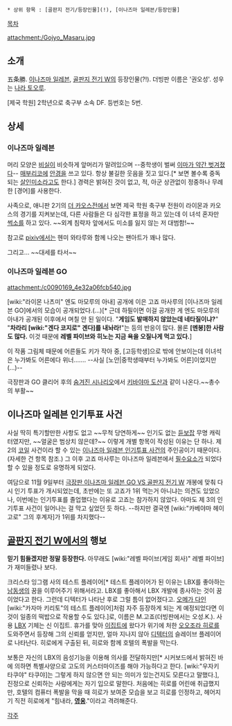  * 상위 항목 : [골판지 전기/등장인물](!), [이나즈마 일레븐/등장인물]

[[목차]]

attachment:/Gojyo_Masaru.jpg

== 소개 ==
五条勝. [[이나즈마 일레븐]], [[골판지 전기 W]]의 등장인물(?!). 더빙판 이름은 '권오성'. 성우는 [[나라 토오루]].

[제국 학원] 2학년으로 축구부 소속 DF. 등번호는 5번.

== 상세 ==
=== 이나즈마 일레븐 ===
머리 모양은 [[비실이]] 비슷하게 앞머리가 말려있으며 --중학생이 벌써 [[탈모|이마가 약간 벗겨졌다]]-- [[매부리코]]에 [[안경]]을 쓰고 있다. 항상 불길한 웃음을 짓고 있다.[* 보면 볼수록 중독되는 [[살인미소]]라고도 한다.] 경력은 밝혀진 것이 없고, 적, 아군 상관없이 정중하나 무례한 [경어]를 사용한다.

사족으로, 애니판 2기의 [[더 카오스]]전에서 보면 제국 학원 축구부 전원이 라이몬과 카오스의 경기를 지켜보는데, 다른 사람들은 다 심각한 표정을 하고 있는데 이 녀석 혼자만 [[썩소]]를 하고 있다. ~~외계 침략자 앞에서도 미소를 잃지 않는 저 대범함!~~

참고로 [[pixiv]]에서는 헨미 와타루와 함께 나오는 팬아트가 꽤나 많다.

그리고… ~~대세를 타서~~

=== 이나즈마 일레븐 GO ===
attachment:/c0090169_4e32a06fcb540.jpg

[wiki:"라이몬 나츠미" 엔도 마모루의 아내] 공개에 이은 고죠 마사루의 [이나즈마 일레븐 GO]에서의 모습이 공개되었다.(…)[* 근데 하필이면 이걸 공개한 게 엔도 마모루의 아내가 공개된 이후에서 며칠 안 된 일이다. "'''게임도 발매하지 않았는데 네타질이냐?'''" "'''차라리 [wiki:"겐다 코지로" 겐다]를 내놔라!'''"는 등의 반응이 많다. 몰론 '''[멘붕]한 사람도 많다.''' 이것 때문에 '''레벨 파이브와 히노는 지금 욕을 오질나게 먹고 있다.''']

이 작품 그림체 때문에 어른들도 키가 작아 중, [고등학생]으로 밖에 안보이는데 이녀석은 누가봐도 어른에다 위너……. --사실 [노안|중학생때부터 누가봐도 어른]이었지만(...)--

극장판과 GO 클리어 후의 [http://www.youtube.com/user/mt1135?feature=watch#p/u/49/oOcp4-c8PaM 숨겨진 시나리오]에서 [[키바야마 도산]]과 같이 나온다.~~총수의 부활~~

== 이나즈마 일레븐 인기투표 사건 ==
사실 딱히 특기할만한 사항도 없고 ~~무척 당연하게~~ 인기도 없는 [[듣보잡]] 무명 캐릭터였지만, ~~얼굴은 범상치 않은데?~~ 이렇게 개별 항목이 작성된 이유는 단 하나. 제 2의 [[코일]] 사건이라 할 수 있는 [[이나즈마 일레븐 인기투표 사건]]의 주인공이기 때문이다. (자세한 건 항목 참조.) 그 이후 고죠 마사루는 이나즈마 일레븐에서 [[필수요소]]가 되었다 할 수 있을 정도로 유명하게 되었다.

여담으로 11월 9일부터 [[극장판 이나즈마 일레븐 GO VS 골판지 전기 W]] 개봉에 맞춰 다시 인기 투표가 개시되었는데, 초반에는 또 고죠가 1위 먹는거 아니냐는 의견도 있었으나, 이번에는 인기투표를 졸업했다는 이유로 고죠는 참가하지 않았다. 아마도 제 3의 인기투표 사건이 일어나는 걸 막고 싶었던 듯 하다. --하지만 결국엔 [wiki:"카베야마 헤이고로" 그의 후계자]가 1위를 차지했다--

== [[골판지 전기 W]]에서의 행보 ==
'''믿기 힘들겠지만 정말 등장한다.''' 아무래도 [wiki:"레벨 파이브(게임 회사)" 레벨 파이브]가 재미들렸나 보다.

크리스타 잉그램 사의 테스트 플레이어[* 테스트 플레이어가 된 이유는 LBX를 좋아하는 [[남동생]]의 꿈을 이루어주기 위해서라고. LBX를 좋아해서 LBX 개발에 종사하는 것이 꿈이었다고 한다. 그런데 디텍터가 나타난 후로 그럴 틈이 없어졌다고. [[오메가 다인]][wiki:"카자마 키리토"의 테스트 플레이어]처럼 자주 등장하게 되는 게 예정되었다면 이것이 일종의 떡밥으로 작용할 수도 있다.]로, 이름은 M.고죠(더빙판에서는 오성.K.). 사용 [[LBX]] 기체는 신 이집트. 휴가를 맞아 [[이집트]]에 왔다가 위기에 처한 [[오오조라 히로]]를 도와주면서 등장해 그의 신뢰를 얻지만, 얼마 지나지 않아 [[디텍터]]의 슬레이브 플레이어로 나타난다. 히로에게 구출된 뒤, 히로와 함께 호텔의 폭발을 막는다.

보통은 자신의 LBX의 음성기능을 이용해 의사를 전달하지만[* 시커보드에서 밝혀진 바에 의하면 특별사양으로 고도의 커스터마이즈를 해야 가능하다고 한다. [wiki:"우자키 타쿠야" 타쿠야]는 그렇게 하지 않으면 안 되는 의미가 있는건지도 모른다고 말했다.], 진정으로 신뢰하는 사람에게는 자기 입으로 말한다. 처음에는 히로를 어린애 취급했지만, 호텔의 컴퓨터 폭발을 막을 때 히로가 보여준 모습을 보고 히로를 인정하고, 헤어지기 직전 히로에게 "힘내라, '''[[영웅]]'''."이라고 격려해준다.

[[각주]]
